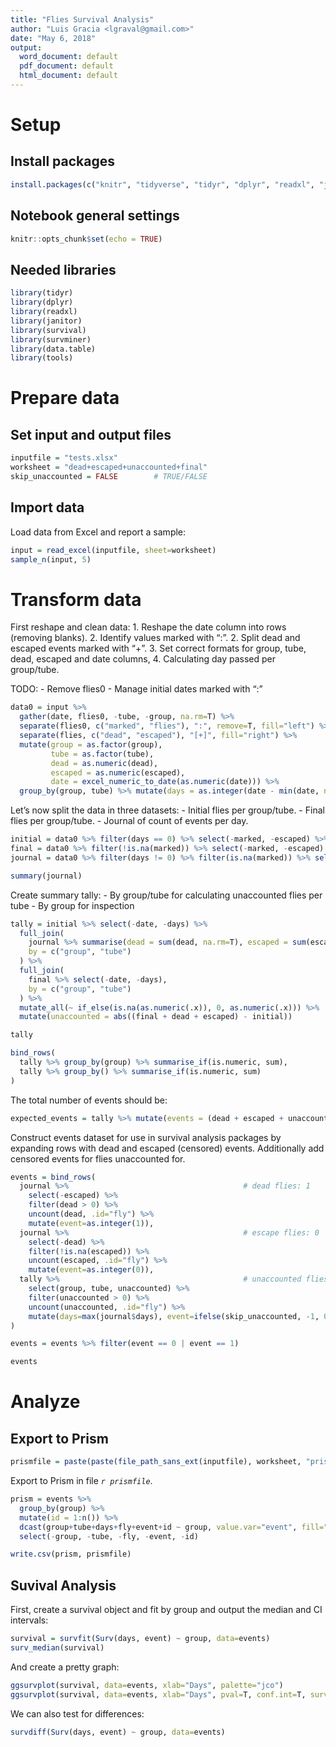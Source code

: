 ```yaml
---
title: "Flies Survival Analysis"
author: "Luis Gracia <lgraval@gmail.com>"
date: "May 6, 2018"
output:
  word_document: default
  pdf_document: default
  html_document: default
---
```


# Setup

## Install packages

```r
install.packages(c("knitr", "tidyverse", "tidyr", "dplyr", "readxl", "janitor", "survival", "survminer", "data.table"))
```

## Notebook general settings

```r
knitr::opts_chunk$set(echo = TRUE)
```

## Needed libraries

```r
library(tidyr)
library(dplyr)
library(readxl)
library(janitor)
library(survival)
library(survminer)
library(data.table)
library(tools)
```

# Prepare data

## Set input and output files

```r
inputfile = "tests.xlsx"
worksheet = "dead+escaped+unaccounted+final"
skip_unaccounted = FALSE        # TRUE/FALSE
```

## Import data

Load data from Excel and report a sample:

```r
input = read_excel(inputfile, sheet=worksheet)
sample_n(input, 5)
```

# Transform data

First reshape and clean data:
1. Reshape the date column into rows (removing blanks).
2. Identify values marked with ":".
2. Split dead and escaped events marked with "+".
3. Set correct formats for group, tube, dead, escaped and date columns,
4. Calculating day passed per group/tube.

TODO:
- Remove flies0
- Manage initial dates marked with ":"

```r
data0 = input %>%
  gather(date, flies0, -tube, -group, na.rm=T) %>%
  separate(flies0, c("marked", "flies"), ":", remove=T, fill="left") %>%
  separate(flies, c("dead", "escaped"), "[+]", fill="right") %>%
  mutate(group = as.factor(group),
         tube = as.factor(tube),
         dead = as.numeric(dead),
         escaped = as.numeric(escaped),
         date = excel_numeric_to_date(as.numeric(date))) %>%
  group_by(group, tube) %>% mutate(days = as.integer(date - min(date, na.rm=T)))
```

Let's now split the data in three datasets:
- Initial flies per group/tube.
- Final flies per group/tube.
- Journal of count of events per day.

```r
initial = data0 %>% filter(days == 0) %>% select(-marked, -escaped) %>% rename(initial = dead)
final = data0 %>% filter(!is.na(marked)) %>% select(-marked, -escaped) %>% rename(final = dead)
journal = data0 %>% filter(days != 0) %>% filter(is.na(marked)) %>% select(-marked)

summary(journal)
```

Create summary tally:
- By group/tube for calculating unaccounted flies per tube
- By group for inspection

```r
tally = initial %>% select(-date, -days) %>%
  full_join(
    journal %>% summarise(dead = sum(dead, na.rm=T), escaped = sum(escaped, na.rm=T)),
    by = c("group", "tube")
  ) %>%
  full_join(
    final %>% select(-date, -days),
    by = c("group", "tube")
  ) %>%
  mutate_all(~ if_else(is.na(as.numeric(.x)), 0, as.numeric(.x))) %>%
  mutate(unaccounted = abs((final + dead + escaped) - initial))

tally

bind_rows(
  tally %>% group_by(group) %>% summarise_if(is.numeric, sum),
  tally %>% group_by() %>% summarise_if(is.numeric, sum)
)
```

The total number of events should be:

```r
expected_events = tally %>% mutate(events = (dead + escaped + unaccounted)) %>% group_by() %>% summarise_if(is.numeric, sum) %>% select(events)
```

Construct events dataset for use in survival analysis packages by expanding rows with dead and escaped (censored) events. Additionally add censored events for flies unaccounted for.

```r
events = bind_rows(
  journal %>%                                       # dead flies: 1
    select(-escaped) %>%
    filter(dead > 0) %>%
    uncount(dead, .id="fly") %>%
    mutate(event=as.integer(1)),
  journal %>%                                       # escape flies: 0
    select(-dead) %>%
    filter(!is.na(escaped)) %>%
    uncount(escaped, .id="fly") %>%
    mutate(event=as.integer(0)),
  tally %>%                                         # unaccounted flies: 0  (-1 if skip_unaccounted=TRUE)
    select(group, tube, unaccounted) %>%
    filter(unaccounted > 0) %>%
    uncount(unaccounted, .id="fly") %>%
    mutate(days=max(journal$days), event=ifelse(skip_unaccounted, -1, 0), date=as.Date(NA))
)

events = events %>% filter(event == 0 | event == 1)

events
```

# Analyze

## Export to Prism

```r
prismfile = paste(paste(file_path_sans_ext(inputfile), worksheet, "prism", sep="_"), ".csv", sep="")
```

Export to Prism in file *`r prismfile`*.

```r
prism = events %>%
  group_by(group) %>%
  mutate(id = 1:n()) %>%
  dcast(group+tube+days+fly+event+id ~ group, value.var="event", fill="") %>%
  select(-group, -tube, -fly, -event, -id)

write.csv(prism, prismfile)
```

## Suvival Analysis

First, create a survival object and fit by group and output the median and CI intervals:

```r
survival = survfit(Surv(days, event) ~ group, data=events)
surv_median(survival)
```

And create a pretty graph:

```r
ggsurvplot(survival, data=events, xlab="Days", palette="jco")
ggsurvplot(survival, data=events, xlab="Days", pval=T, conf.int=T, surv.median.line="hv", palette="jco")
```

We can also test for differences:
```r
survdiff(Surv(days, event) ~ group, data=events)
```